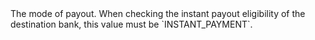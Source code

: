   

  
<ParamField body="PayoutModeRequested" type="string" required>     
The mode of payout. When checking the instant payout eligibility of the destination bank, this value must be `INSTANT_PAYMENT`.  
</ParamField>
